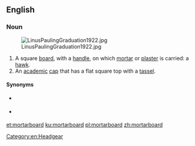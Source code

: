 ==English==

===Noun===
{{en-noun}}
[[Image:LinusPaulingGraduation1922.jpg|thumb]]

# A square [[board]], with a [[handle]], on which [[mortar]] or [[plaster]] is carried: a [[hawk#Etymology 2|hawk]].
# An [[academic]] [[cap]] that has a flat square top with a [[tassel]].

====Synonyms====
* {{sense|tool}} {{l|en|hawk}}
* {{sense|clothing}} {{l|en|cap}}

[[Category:en:Headgear]]

[[et:mortarboard]]
[[ku:mortarboard]]
[[pl:mortarboard]]
[[zh:mortarboard]]